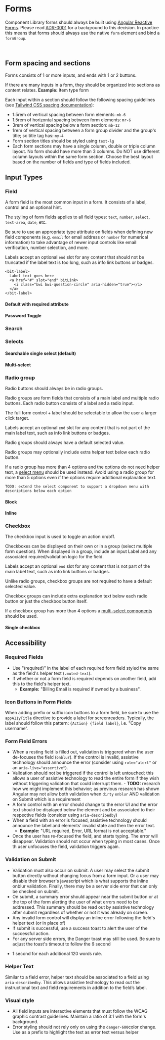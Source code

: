 

<Meta title="Component Library/Form" />

# Forms

Component Library forms should always be built using [Angular Reactive Forms][reactive]. Please read
[ADR-0001][adr-0001] for a background to this decision. In practice this means that forms should
always use the native `form` element and bind a `formGroup`.

<Canvas of={formStories.FullExample} />

<br />

## Form spacing and sections

Forms consists of 1 or more inputs, and ends with 1 or 2 buttons.

If there are many inputs in a form, they should be organized into sections as content relates.
**Example:** Item type form

Each input within a section should follow the following spacing guidelines (see
[Tailwind CSS spacing documentation](https://tailwindcss.com/docs/customizing-spacing)):

- 1.5rem of vertical spacing between form elements: `mb-6`
- 1.5rem of horizontal spacing between form elements: `mr-6`
- 3rem of vertical spacing below a form section: `mb-12`
- 1rem of vertical spacing between a form group divider and the group's title; so title tag has:
  `my-4`
- Form section titles should be styled using `text-lg`
- Each form sections may have a single column, double or triple column layout. No form should have
  more than 3 columns. Do NOT use different column layouts within the same form section. Choose the
  best layout based on the number of fields and type of fields included.

## Input Types

### Field

A form field is the most common input in a form. It consists of a label, control and an optional
hint.

The styling of form fields applies to all field types: `text`, `number`, `select`, `text-area`,
`date`, etc.

Be sure to use an appropriate type attribute on fields when defining new field components (e.g.
`email` for email address or `number` for numerical information) to take advantage of newer input
controls like email verification, number selection, and more.

Labels accept an optional `end` slot for any content that should not be truncated if the label text
is too long, such as info link buttons or badges.

```
<bit-label>
  Label text goes here
  <a href="#" slot="end" bitLink>
    <i class="bwi bwi-question-circle" aria-hidden="true"></i>
  </a>
</bit-label>
```

#### Default with required attribute

<Canvas of={fieldStories.Default} />

#### Password Toggle

<Canvas of={passwordToggleStories.Default} />

### Search

<Canvas of={searchStories.Default} />

### Selects

#### Searchable single select (default)

<Canvas of={selectStories.Default} />

#### Multi-select

<Canvas of={multiSelectStories.Members} />

### Radio group

Radio buttons should always be in radio groups.

Radio groups are form fields that consists of a main label and multiple radio buttons. Each radio
button consists of a label and a radio input.

The full form control + label should be selectable to allow the user a larger click target.

Labels accept an optional `end` slot for any content that is not part of the main label text, such
as info link buttons or badges.

Radio groups should always have a default selected value.

Radio groups may optionally include extra helper text below each radio button.

If a radio group has more than 4 options and the options do not need helper text, a
[select menu](?path=/docs/component-library-form-multi-select--docs) should be used instead. Avoid
using a radio group for more than 5 options even if the options require additional explanation text.

`TODO: extend the select component to support a dropdown menu with descriptions below each option`

#### Block

<Canvas of={radioStories.Block} />

#### Inline

<Canvas of={radioStories.Inline} />

### Checkbox

The checkbox input is used to toggle an action on/off.

Checkboxes can be displayed on their own or in a group (select multiple form question). When
displayed in a group, include an input Label and any associated required/validation logic for the
field.

Labels accept an optional `end` slot for any content that is not part of the main label text, such
as info link buttons or badges.

Unlike radio groups, checkbox groups are not required to have a default selected value.

Checkbox groups can include extra explanation text below each radio button or just the checkbox
button itself.

If a checkbox group has more than 4 options a
[multi-select components](?path=/docs/component-library-form-multi-select--docs) should be used.

#### Single checkbox

<Canvas of={checkboxStories.Default} />

## Accessibility

### Required Fields

- Use "(required)" in the label of each required form field styled the same as the field's helper
  text (`.muted-text`).
- If whether or not a form field is required depends on another field, add this to the field's
  helper text.
  - **Example:** "Billing Email is required if owned by a business".

### Icon Buttons in Form Fields

When adding prefix or suffix icon buttons to a form field, be sure to use the `appA11yTitle`
directive to provide a label for screenreaders. Typically, the label should follow this pattern:
`{Action} {field label}`, i.e. "Copy username".

### Form Field Errors

- When a resting field is filled out, validation is triggered when the user de-focuses the field
  (`onblur`). If the control is invalid, assistive technology should announce the error (consider
  using `role="alert"` or an `aria-live="assertive"`).
- Validation should not be triggered if the control is left untouched; this allows a user of
  assistive technology to read the entire form if they wish without triggering validation that could
  interrupt them. - **TODO:** research how we might implement this behavior; as previous research
  has shown Angular may not allow both validation when `dirty` `onblur` AND validation on Submit
  which is a requirement
- A form control with an error should change to the error UI and the error text should be displayed
  below the element and be associated to their respective fields (consider using `aria-describedby`)
- When a field with an error is focused, assistive technology should announce the label and
  elements' invalid state and then the error text.
  - **Example:** "URL required, Error, URL format is not acceptable."
- Once the user has re-focused the field, and starts typing. The error will disappear. Validation
  should not occur when typing in most cases. Once th user unfocuses the field, validation triggers
  again.

### Validation on Submit

- Validation must also occur on submit. A user may select the submit button directly without
  changing focus from a form input. Or a user may disable their browser's javascript which is what
  supports the inline onblur validation. Finally, there may be a server side error that can only be
  checked on submit.
- On submit, a summary error should appear near the submit button or at the top of the form alerting
  the user of what errors need to be addressed. This summary should be read out by assistive
  technology after submit regardless of whether or not it was already on screen.
- Any invalid form control will display an inline error following the field's helper text (or in
  place of)
- If submit is successful, use a success toast to alert the user of the successful action.
- For any server side errors, the Danger toast may still be used. Be sure to adjust the toast's
  timeout to follow the 6 second

* 1 second for each additional 120 words rule.

### Helper Text

Similar to a field error, helper text should be associated to a field using `aria-describedby`. This
allows assistive technology to read out the instructional text and field requirements in addition to
the field’s label.

### Visual style

- All field inputs are interactive elements that must follow the WCAG graphic contrast guidelines.
  Maintain a ratio of 3:1 with the form's background.
- Error styling should not rely only on using the `danger-600`color change. Use
  <i class="bwi bwi-error"></i> as a prefix to highlight the text as error text versus helper

[reactive]: https://angular.io/guide/reactive-forms
[adr-0001]: https://contributing.bitwarden.com/architecture/adr/reactive-forms
